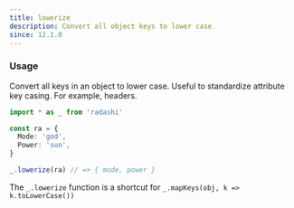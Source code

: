 ```yaml
---
title: lowerize
description: Convert all object keys to lower case
since: 12.1.0
---
```


### Usage

Convert all keys in an object to lower case. Useful to standardize attribute key casing. For example, headers.

```ts
import * as _ from 'radashi'

const ra = {
  Mode: 'god',
  Power: 'sun',
}

_.lowerize(ra) // => { mode, power }
```

The `_.lowerize` function is a shortcut for `_.mapKeys(obj, k => k.toLowerCase())`
